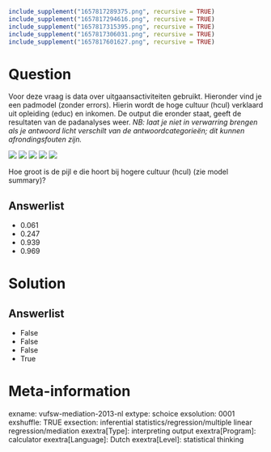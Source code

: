 ```r
include_supplement("1657817289375.png", recursive = TRUE)
include_supplement("1657817294616.png", recursive = TRUE)
include_supplement("1657817315395.png", recursive = TRUE)
include_supplement("1657817306031.png", recursive = TRUE)
include_supplement("1657817601627.png", recursive = TRUE)
```

Question
========
Voor deze vraag is data over uitgaansactiviteiten gebruikt. Hieronder
vind je een padmodel (zonder errors). Hierin wordt de hoge cultuur
(hcul) verklaard uit opleiding (educ) en inkomen. De output die eronder
staat, geeft de resultaten van de padanalyses weer. *NB: laat je niet in
verwarring brengen als je antwoord licht verschilt van de
antwoordcategorieën; dit kunnen afrondingsfouten zijn.*  
  
*![](1657817289375.png)*
![](1657817294616.png)
![](1657817315395.png)
![](1657817306031.png)
![](1657817601627.png)
  
Hoe groot is de pijl e die hoort bij hogere cultuur (hcul) (zie model
summary)?

Answerlist
----------
* 0.061
* 0.247
* 0.939
* 0.969

Solution
========










Answerlist
----------
* False
* False
* False
* True

Meta-information
================
exname: vufsw-mediation-2013-nl
extype: schoice
exsolution: 0001
exshuffle: TRUE
exsection: inferential statistics/regression/multiple linear regression/mediation
exextra[Type]: interpreting output
exextra[Program]: calculator
exextra[Language]: Dutch
exextra[Level]: statistical thinking

